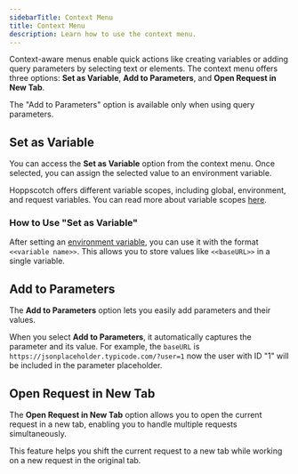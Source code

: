 ```yaml
---
sidebarTitle: Context Menu
title: Context Menu
description: Learn how to use the context menu.
---
```


Context-aware menus enable quick actions like creating variables or adding query
parameters by selecting text or elements. The context menu offers three options:
**Set as Variable**, **Add to Parameters**, and **Open Request in New Tab**.

<Info>
  The "Add to Parameters" option is available only when using query parameters.
</Info>

## Set as Variable

You can access the **Set as Variable** option from the context menu. Once
selected, you can assign the selected value to an environment variable.

Hoppscotch offers different variable scopes, including global, environment, and
request variables. You can read more about variable scopes
[here](/documentation/features/variables).

### How to Use "Set as Variable"

After setting an [environment variable](/documentation/features/environments),
you can use it with the format `<<variable name>>`. This allows you to store
values like `<<baseURL>>` in a single variable.

## Add to Parameters

The **Add to Parameters** option lets you easily add parameters and their
values.

When you select **Add to Parameters**, it automatically captures the parameter
and its value. For example, the `baseURL` is
`https://jsonplaceholder.typicode.com/?user=1` now the user with ID "1" will be
included in the parameter placeholder.

## Open Request in New Tab

The **Open Request in New Tab** option allows you to open the current request in
a new tab, enabling you to handle multiple requests simultaneously.

This feature helps you shift the current request to a new tab while working on a
new request in the original tab.
